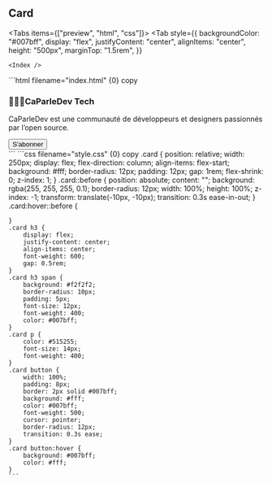 
## Card

<Tabs items={["preview", "html", "css"]}>
  <Tab
    style={{
      backgroundColor: "#007bff",
      display: "flex",
      justifyContent: "center",
      alignItems: "center",
      height: "500px",
      marginTop: "1.5rem",
    }}
  >
    <Index />
  </Tab>
  <Tab>
    ```html filename="index.html" {0} copy
    <div class="card">
      <h3>
        👩🏾‍💻CaParleDev
        <span>Tech</span>
      </h3>
      <p>
        CaParleDev est une communauté de développeurs et designers passionnés
        par l’open source.
      </p>
      <button>S'abonner</button>
    </div>
    ```
  </Tab>
  <Tab
    style={{
      height: "500px",
      overflow: "auto",
    }}
  >
    ```css filename="style.css" {0} copy
    .card {
        position: relative;
        width: 250px;
        display: flex;
        flex-direction: column;
        align-items: flex-start;
        background: #fff;
        border-radius: 12px;
        padding: 12px;
        gap: 1rem;
        flex-shrink: 0;
        z-index: 1;
    }
    .card::before {
        position: absolute;
        content: "";
        background: rgba(255, 255, 255, 0.1);
        border-radius: 12px;
        width: 100%;
        height: 100%;
        z-index: -1;
        transform: translate(-10px, -10px);
        transition: 0.3s ease-in-out;
    }
    .card:hover::before {
        
    }
    .card h3 {
        display: flex;
        justify-content: center;
        align-items: center;
        font-weight: 600;
        gap: 0.5rem;
    }
    .card h3 span {
        background: #f2f2f2;
        border-radius: 10px;
        padding: 5px;
        font-size: 12px;
        font-weight: 400;
        color: #007bff;
    }
    .card p {
        color: #515255;
        font-size: 14px;
        font-weight: 400;
    }
    .card button {
        width: 100%;
        padding: 8px;
        border: 2px solid #007bff;
        background: #fff;
        color: #007bff;
        font-weight: 500;
        cursor: pointer;
        border-radius: 12px;
        transition: 0.3s ease;
    }
    .card button:hover {
        background: #007bff;
        color: #fff;
    }
    ```
  </Tab>
</Tabs>
